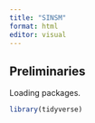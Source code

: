 ```yaml
---
title: "SINSM"
format: html
editor: visual
---
```


## Preliminaries

Loading packages.

```r
library(tidyverse)
```
